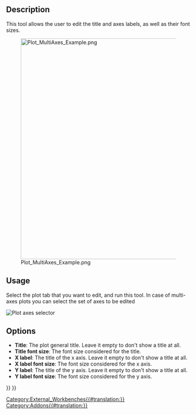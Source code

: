 <languages/>

{{Docnav
|[[Plot_Legend|Legend]]
|[[Plot_Positions|Positions]]
|[[Plot_Workbench|Plot]]
|IconL=Plot_Legend.svg
|IconR=Plot_Positions.svg
|IconC=Workbench_Plot.svg
}}

<div class="mw-translate-fuzzy">
{{GuiCommand|Name=Plot Labels|MenuLocation=Plot → Labels‏‎||Workbenches=[[Plot_Workbench|Plot]]|Shortcut=|SeeAlso=}}
</div>

==Description==

This tool allows the user to edit the title and axes labels, as well as their font sizes.

[[Image:Plot_MultiAxes_Example.png|600px]]

==Usage==

Select the plot tab that you want to edit, and run this tool. In case of multi-axes plots you can select the set of axes to be edited

[[File:Plot Axes Active.png|Plot axes selector]]
{{Caption|Selector for the set of axes to de edited}}

==Options==

* '''Title''': The plot general title. Leave it empty to don't show a title at all.
* '''Title font size''': The font size considered for the title.
* '''X label''': The title of the x axis. Leave it empty to don't show a title at all.
* '''X label font size''': The font size considered for the x axis.
* '''Y label''': The title of the y axis. Leave it empty to don't show a title at all.
* '''Y label font size''': The font size considered for the y axis.


{{Docnav
|[[Plot_Legend|Legend]]
|[[Plot_Positions|Positions]]
|[[Plot_Workbench|Plot]]
|IconL=Plot_Legend.svg
|IconR=Plot_Positions.svg
|IconC=Workbench_Plot.svg
}}

{{Plot_Tools_navi{{#translation:}}}}
{{Userdocnavi{{#translation:}}}}
[[Category:External_Workbenches{{#translation:}}]]
[[Category:Addons{{#translation:}}]]